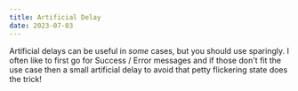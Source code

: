 ```yaml
---
title: Artificial Delay
date: 2023-07-03
---
```


<ComponentExample>
  <ArtificialDelayExample />
</ComponentExample>

Artificial delays can be useful in _some_ cases, but you should use sparingly. I often like to first go for Success / Error messages and
if those don't fit the use case then a small artificial delay to avoid that petty flickering state does the trick!

